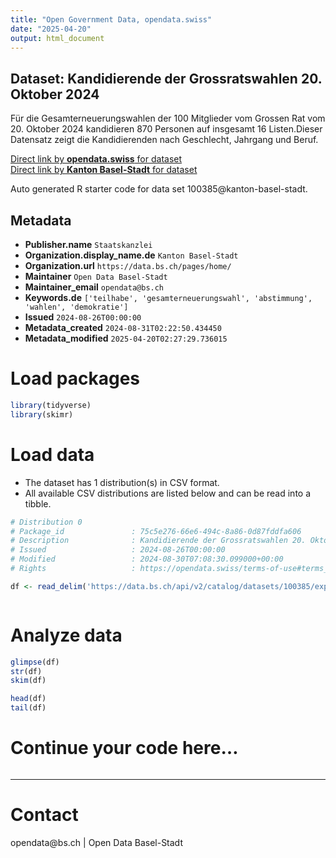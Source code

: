 ```yaml
---
title: "Open Government Data, opendata.swiss"
date: "2025-04-20"
output: html_document
---
```


## Dataset: Kandidierende der Grossratswahlen 20. Oktober 2024

Für die Gesamterneuerungswahlen der 100 Mitglieder vom Grossen Rat vom 20. Oktober 2024 kandidieren 870 Personen auf insgesamt 16 Listen.Dieser Datensatz zeigt die Kandidierenden nach Geschlecht, Jahrgang und Beruf.

[Direct link by **opendata.swiss** for dataset](https://opendata.swiss/de/dataset/kandidierende-der-grossratswahl-20-oktober-2024)<br>
[Direct link by **Kanton Basel-Stadt** for dataset](https://data.bs.ch/explore/dataset/100385/)

Auto generated R starter code for data set 100385@kanton-basel-stadt.

## Metadata

- **Publisher.name** `Staatskanzlei`
- **Organization.display_name.de** `Kanton Basel-Stadt`
- **Organization.url** `https://data.bs.ch/pages/home/`
- **Maintainer** `Open Data Basel-Stadt`
- **Maintainer_email** `opendata@bs.ch`
- **Keywords.de** `['teilhabe', 'gesamterneuerungswahl', 'abstimmung', 'wahlen', 'demokratie']`
- **Issued** `2024-08-26T00:00:00`
- **Metadata_created** `2024-08-31T02:22:50.434450`
- **Metadata_modified** `2025-04-20T02:27:29.736015`


# Load packages

```r

library(tidyverse)
library(skimr)

```

# Load data

-   The dataset has 1 distribution(s) in CSV format.
-   All available CSV distributions are listed below and can be read into a tibble.

```r

# Distribution 0
# Package_id               : 75c5e276-66e6-494c-8a86-0d87fddfa606
# Description              : Kandidierende der Grossratswahlen 20. Oktober 2024 (csv)
# Issued                   : 2024-08-26T00:00:00
# Modified                 : 2024-08-30T07:08:30.099000+00:00
# Rights                   : https://opendata.swiss/terms-of-use#terms_by

df <- read_delim('https://data.bs.ch/api/v2/catalog/datasets/100385/exports/csv?use_labels=true')



```

# Analyze data

```r

glimpse(df)
str(df)
skim(df)

head(df)
tail(df)

```

# Continue your code here...

```r

```

------------------------------------------------------------------------

# Contact

opendata@bs.ch | Open Data Basel-Stadt
